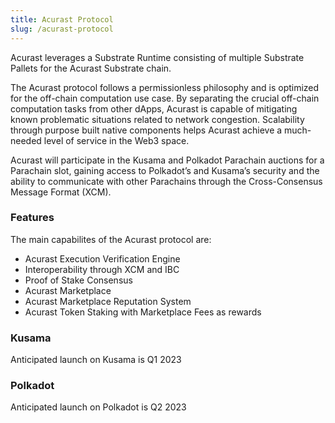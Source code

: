 ```yaml
---
title: Acurast Protocol
slug: /acurast-protocol
---
```


Acurast leverages a Substrate Runtime consisting of multiple Substrate Pallets for the Acurast Substrate chain.

The Acurast protocol follows a permissionless philosophy and is optimized for the off-chain computation use case. By separating the crucial off-chain computation tasks from other dApps, Acurast is capable of mitigating known problematic situations related to network congestion. Scalability through purpose built native components helps Acurast achieve a much-needed level of service in the Web3 space.

Acurast will participate in the Kusama and Polkadot Parachain auctions for a Parachain slot, gaining access to Polkadot’s and Kusama’s security and the ability to communicate with other Parachains through the Cross-Consensus Message Format (XCM).

### Features

The main capabilites of the Acurast protocol are:

- Acurast Execution Verification Engine
- Interoperability through XCM and IBC
- Proof of Stake Consensus
- Acurast Marketplace
- Acurast Marketplace Reputation System
- Acurast Token Staking with Marketplace Fees as rewards

### Kusama

Anticipated launch on Kusama is Q1 2023

### Polkadot

Anticipated launch on Polkadot is Q2 2023
